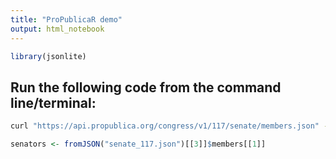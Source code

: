 ```yaml
---
title: "ProPublicaR demo"
output: html_notebook
---
```



```r
library(jsonlite)
```

## Run the following code from the command line/terminal:

```bash
curl "https://api.propublica.org/congress/v1/117/senate/members.json" -H "X-API-Key: JTa4lpPr6YOwGEmTXcbbiQKVby7VZ0z3a0o244Gf" > senate_117.json
```


```r
senators <- fromJSON("senate_117.json")[[3]]$members[[1]]
```



